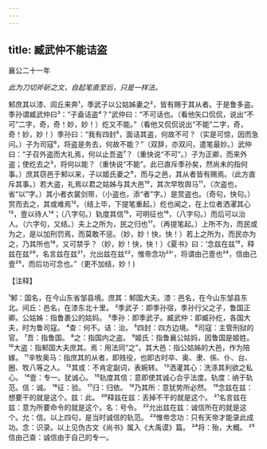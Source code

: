 ```yaml
---
---
---
```

title: 臧武仲不能诘盗
---



襄公二十一年

*此为刀切斧斫之文，自起笔直至后，只是一样法。*

邾庶其以漆、闾丘来奔¹，季武子以公姑姊妻之²，皆有赐于其从者。于是鲁多盗。季孙谓臧武仲曰³：“子盍诘盗⁴？”武仲曰：“不可话也。（看他矢口侃侃，说出“不可”二字，奇，奇！妙，妙！）纥又不能。”（看他又侃侃说出“不能”二字，奇，奇！妙，妙！）季孙曰：“我有四封⁵，面诘其盗，何故不可？（实是可惊，因而急问。）子为司寇⁶，将盗是务去，何故不能？”（双辞，亦双问，遣笔最妙。）武仲曰：“子召外盗而大礼焉，何以止吾盗⁷？（重快说“不可”。）子为正卿，而来外盗；使纥去之³，将何以能？（重快说“不能”。此已直斥季孙矣，然尚未的指何事。）庶其窃邑于邾以来，子以姬氏妻之⁹，而与之邑，其从者皆有赐焉。（此方直斥其事。）若大盗，礼焉以君之姑姊与其大邑¹⁰，其次早牧舆马¹¹，（次盗也，省“以”字。）其小者衣裳剑带，（小盗也，添“者”字。）是赏盗也。（奇句，快句。）赏而去之，其或难焉¹²。（结上毕，下提笔重起。）纥也闻之，在上位者洒濯其心¹³，壹以待人¹⁴；（八字句。）轨度其信¹⁵，可明征也¹⁶，（八字句。）而后可以治人。（六字句，又结。）夫上之所为，民之归也¹⁷。（再提笔起。）上所不为，而民或为之，是以加刑罚焉，而莫敢不惩。（妙，妙！快，快！）若上之所为，而民亦为之，乃其所也¹⁸，又可禁乎？（妙，妙！快，快！）《夏书》曰：‘念兹在兹¹⁹，释兹在兹²⁰，名言兹在兹²¹，允出兹在兹²²，惟帝念功²³'，将谓由己壹也²⁴，信由己壹²⁵，而后功可念也。”（更不加结，妙！)

【注释】

¹邾：国名，在今山东省邹县境。庶其：邾国大夫。漆：邑名，在今山东邹县东北。间丘：邑名，在漆东北十里。
²季武子：即季孙宿，季孙行父之子，鲁国正卿。公姑姊：指鲁裹公的姑妈。
³季孙：即季武子。臧武仲：即臧孙纥，各国大夫，时为鲁司寇。
⁴查：何不。诘：治。
⁵四封：四方边境。
⁶司寇：主管刑狱的官。
⁷吾：指鲁国。
⁸之：指国内之盗。
⁹姬氏：指鲁襄公姑妈，因鲁国是姬姓。
¹⁰大盗：指邾国大夫庶其。焉：用法同“之”。其大邑：指公姑姊的大邑，作为陪嫁。
¹¹辛牧奥马：指庶其的从者，即贱役，也即古时卒、奥、隶、係、仆、台、圈、牧八等之人。
¹²其或：不肯定副词，表婉转。
¹³洒灌其心：洗涤其利欲之私心。
¹⁴壹：专一。犹诚心。
¹⁵轨度其信：意即使其诚心合乎法度。轨度：纳于轨范。信：诚。
¹⁶征：验。
¹⁷归：归依。
¹⁸乃其所：意犹势所必然。
¹⁹念兹在兹：想要干的就是这个。兹：此。
²⁰释兹在兹：丢掉不干的就是这个。
²¹名言兹在兹：意为所要命令的就是这个。名：号令。
²²允出兹在兹：诚信所在的就是这个。允：信。以上四句，是当时诚信的轨范。
²³惟帝念功：只有天帝才能录此成功。念：识录。以上见伪古文《尚书》属入《大禹谟》篇。
²⁴将：殆，大概。
²⁵信由己查：诚信由于自己的专一。